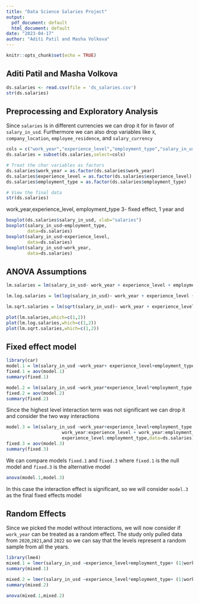 ```yaml
---
title: "Data Science Salaries Project"
output:
  pdf_document: default
  html_document: default
date: "2023-04-17"
author: "Aditi Patil and Masha Volkova"
---
```


```r
knitr::opts_chunk$set(echo = TRUE)
```

## Aditi Patil and Masha Volkova 

```r
ds.salaries <- read.csv(file = 'ds_salaries.csv')
str(ds.salaries)
```

## Preprocessing and Exploratory Analysis
Since `salaries` is in different currencies we can drop it for in favor of `salary_in_usd`. Furthermore we can also drop variables like `X`, `company_location`, `employee_residence`, and `salary_currency`
```r
cols = c("work_year","experience_level","employment_type","salary_in_usd")
ds.salaries = subset(ds.salaries,select=cols)

# Treat the char variables as factors
ds.salaries$work_year = as.factor(ds.salaries$work_year)
ds.salaries$experience_level = as.factor(ds.salaries$experience_level)
ds.salaries$employment_type = as.factor(ds.salaries$employment_type)

# View the final data
str(ds.salaries)
```
work_year,experience_level, employment_type 3- fixed effect, 1 year and


```r
boxplot(ds.salaries$salary_in_usd, xlab="salaries")
boxplot(salary_in_usd~employment_type,
        data=ds.salaries)
boxplot(salary_in_usd~experience_level,
        data=ds.salaries)
boxplot(salary_in_usd~work_year,
        data=ds.salaries)
```
 

## ANOVA Assumptions
```r
lm.salaries = lm(salary_in_usd~ work_year + experience_level + employment_type, data = ds.salaries)

lm.log.salaries = lm(log(salary_in_usd)~ work_year + experience_level + employment_type, data = ds.salaries)

lm.sqrt.salaries = lm(sqrt(salary_in_usd)~ work_year + experience_level + employment_type, data = ds.salaries)

plot(lm.salaries,which=c(1,2))
plot(lm.log.salaries,which=c(1,2))
plot(lm.sqrt.salaries,which=c(1,2))

```

## Fixed effect model
```r
library(car)
model.1 = lm(salary_in_usd ~work_year+ experience_level+employment_type,data=ds.salaries)
fixed.1 = aov(model.1)
summary(fixed.1)
```
```r
model.2 = lm(salary_in_usd ~work_year*experience_level*employment_type,data=ds.salaries)
fixed.2 = aov(model.2)
summary(fixed.2)
```
Since the highest level interaction term was not significant we can drop it and consider the two way interactions
```r
model.3 = lm(salary_in_usd ~work_year+experience_level+employment_type +
                     work_year:experience_level + work_year:employment_type + 
                     experience_level:employment_type,data=ds.salaries)
fixed.3 = aov(model.3)
summary(fixed.3)
```
We can compare models `fixed.1` and `fixed.3` where `fixed.1` is the null model and `fixed.3` is the alternative model
```r
anova(model.1,model.3)
```
In this case the interaction effect is  significant, so we will consider `model.3` as the final fixed effects model

## Random Effects
Since we picked the model without interactions, we will now consider if `work_year` can be treated as a random effect. The study only pulled data from `2020`,`2021`,and `2022` so we can say that the levels represent a random sample from all the years.
```r
library(lme4)
mixed.1 = lmer(salary_in_usd ~experience_level+employment_type+ (1|work_year), data =ds.salaries)
summary(mixed.1)
```
```r
mixed.2 = lmer(salary_in_usd ~experience_level*employment_type+ (1|work_year), data =ds.salaries)
summary(mixed.2)
```

```r
anova(mixed.1,mixed.2)
```


